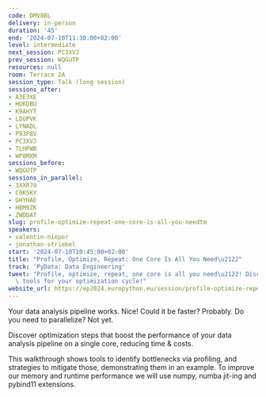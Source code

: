 ```yaml
---
code: DMV8BL
delivery: in-person
duration: '45'
end: '2024-07-10T11:30:00+02:00'
level: intermediate
next_session: PC3XVJ
prev_session: WQGUTP
resources: null
room: Terrace 2A
session_type: Talk (long session)
sessions_after:
- A3E3XE
- HUKDBU
- K9AHYT
- LDUPVK
- LYNADL
- P93P8V
- PC3XVJ
- TLHPWB
- WP8MXM
sessions_before:
- WQGUTP
sessions_in_parallel:
- 3XXR79
- C9KSKY
- GHYHAE
- HBM9ZK
- ZWDDAT
slug: profile-optimize-repeat-one-core-is-all-you-needtm
speakers:
- valentin-nieper
- jonathan-striebel
start: '2024-07-10T10:45:00+02:00'
title: "Profile, Optimize, Repeat: One Core Is All You Need\u2122"
track: 'PyData: Data Engineering'
tweet: "Profile, optimize, repeat, one core is all you need\u2122! Discover handy\
  \ tools for your optimization cycle!"
website_url: https://ep2024.europython.eu/session/profile-optimize-repeat-one-core-is-all-you-needtm
---
```


Your data analysis pipeline works. Nice!
Could it be faster? Probably.
Do you need to parallelize? Not yet.

Discover optimization steps that boost the performance of your data analysis pipeline on a single core, reducing time & costs.

This walkthrough shows tools to identify bottlenecks via profiling, and strategies to mitigate those, demonstrating them in an example. To improve our memory and runtime performance we will use numpy, numba jit-ing and pybind11 extensions.
